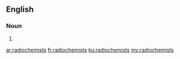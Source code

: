 ==English==

===Noun===
{{head|en|noun plural form}}

# {{plural of|radiochemist|lang=en}}

[[ar:radiochemists]]
[[fr:radiochemists]]
[[ku:radiochemists]]
[[my:radiochemists]]
